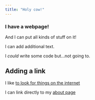 ```yaml
---
title: "Holy cow!"
---
```


### I have a webpage!

And I can put all kinds of stuff on it!

I can add additional text.

I *could* write some code but...not going to.

## Adding a link

I like [to look for things on the internet](https://www.google.com/)

I can link directly to my [about page](about.html)